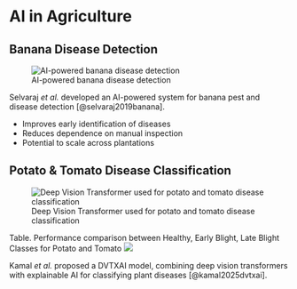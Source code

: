 # AI in Agriculture

## Banana Disease Detection

![AI-powered banana disease detection](banana.jpg)

Selvaraj *et al.* developed an AI-powered system for banana pest and disease detection [@selvaraj2019banana].

+ Improves early identification of diseases  
+ Reduces dependence on manual inspection  
+ Potential to scale across plantations  


## Potato & Tomato Disease Classification

![Deep Vision Transformer used for potato and tomato disease classification](leaf.jpg)

Table. Performance comparison between Healthy, Early Blight, Late Blight Classes for Potato and Tomato
![](potatotable.png)

Kamal *et al.* proposed a DVTXAI model, combining deep vision transformers with explainable AI for classifying plant diseases [@kamal2025dvtxai].
